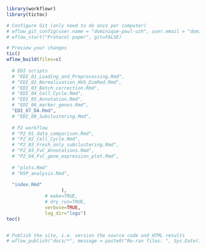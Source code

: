

```r
library(workflowr)
library(tictoc)

# Configure Git (only need to do once per computer)
# wflow_git_config(user.name = "dominique-paul-uzh", user.email = "dominique.paul@uzh.ch", overwrite=TRUE)
# wflow_start("Protocol paper", git=FALSE)

# Preview your changes
tic()
wflow_build(files=c(
  
  # EDI scripts
  # "EDI_01_Loading_and_Preprocessing.Rmd",
  # "EDI_02_Normalisation_HVG_DimRed.Rmd",
  # "EDI_03_Batch_correction.Rmd",
  # "EDI_04_Cell_Cycle.Rmd",
  # "EDI_05_Annotation.Rmd",
  # "EDI_06_marker_genes.Rmd",
  "EDI_07_DA.Rmd",
  # "EDI_08_Subclustering.Rmd",
  
  # P2 workflow
  # "P2_01_data_comparison.Rmd",
  # "P2_02_Cell_Cycle.Rmd",
  # "P2_03_Fresh_only_subclustering.Rmd",
  # "P2_03_FvC_Annotations.Rmd",
  # "P2_04_FvC_gene_expression_plot.Rmd",
  
  # "plots.Rmd"
  # "HSP_analysis.Rmd",
  
  "index.Rmd"
                    ),
              # make=TRUE,
              # dry_run=TRUE,
              verbose=TRUE,
              log_dir="logs")
toc()


# Publish the site, i.e. version the source code and HTML results
# wflow_publish("docs/*", message = paste0("Re-ran files: ", Sys.Date()), republish = TRUE)
```
